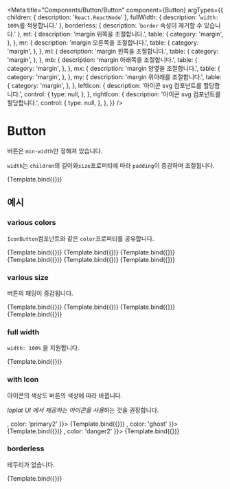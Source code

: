 
<Meta
  title="Components/Button/Button"
  component={Button}
  argTypes={{
    children: { description: '`React.ReactNode`' },
    fullWidth: { description: '`width: 100%`를 적용합니다.' },
    borderless: { description: '`border` 속성이 제거할 수 있습니다.' },
    mt: {
      description: 'margin 위쪽을 조절합니다.',
      table: {
        category: 'margin',
      },
    },
    mr: {
      description: 'margin 오른쪽을 조절합니다.',
      table: {
        category: 'margin',
      },
    },
    ml: {
      description: 'margin 왼쪽을 조절합니다.',
      table: {
        category: 'margin',
      },
    },
    mb: {
      description: 'margin 아래쪽을 조절합니다.',
      table: {
        category: 'margin',
      },
    },
    mx: {
      description: 'margin 양옆을 조절합니다.',
      table: {
        category: 'margin',
      },
    },
    my: {
      description: 'margin 위아래를 조절합니다.',
      table: {
        category: 'margin',
      },
    },
    leftIcon: {
      description: '아이콘 svg 컴포넌트를 할당합니다.',
      control: {
        type: null,
      },
    },
    rightIcon: {
      description: '아이콘 svg 컴포넌트를 할당합니다.',
      control: {
        type: null,
      },
    },
  }}
/>


# Button

버튼은 `min-width`만 정해져 있습니다.

`width`는 `children`의 길이와`size`프로퍼티에 따라 `padding`이 증감하며 조절됩니다.

<Canvas>
  <Story name="default" args={{ children: 'default' }}>
    {Template.bind({})}
  </Story>
</Canvas>

<ArgsTable story="default" />

## 예시

### various colors

`IconButton`컴포넌트와 같은 `color`프로퍼티를 공유합니다.

<Canvas>
  <Story name="primary1" args={{ children: 'primary1', color: 'primary1' }}>
    {Template.bind({})}
  </Story>
  <Story name="primary2" args={{ children: 'primary2', color: 'primary2' }}>
    {Template.bind({})}
  </Story>
  <Story name="danger1" args={{ children: 'danger1', color: 'danger1' }}>
    {Template.bind({})}
  </Story>
  <Story name="danger2" args={{ children: 'danger2', color: 'danger2' }}>
    {Template.bind({})}
  </Story>
  <Story name="solid" args={{ children: 'solid', color: 'solid' }}>
    {Template.bind({})}
  </Story>
  <Story name="ghost" args={{ children: 'ghost', color: 'ghost' }}>
    {Template.bind({})}
  </Story>
</Canvas>

### various size

버튼의 패딩이 증감됩니다.

<Canvas>
  <Story name="xs" args={{ children: 'xs', size: 'xs' }}>
    {Template.bind({})}
  </Story>
  <Story name="sm" args={{ children: 'sm', size: 'sm' }}>
    {Template.bind({})}
  </Story>
  <Story name="md" args={{ children: 'md', size: 'md' }}>
    {Template.bind({})}
  </Story>
  <Story name="lg" args={{ children: 'lg', size: 'lg' }}>
    {Template.bind({})}
  </Story>
</Canvas>

### full width

`width: 100%` 을 지원합니다.

<Canvas>
  <Story name="full width" args={{ children: 'full width', fullWidth: true }}>
    {Template.bind({})}
  </Story>
</Canvas>

### with Icon

아이콘의 색상도 버튼의 색상에 따라 바뀝니다.

*loplat UI 에서 제공하는 아이콘을 사용*하는 것을 권장합니다.

<Canvas>
  <Story name="left icon primary2" args={{ children: 'left icon', leftIcon: <Alert />, color: 'primary2' }}>
    {Template.bind({})}
  </Story>
  <Story name="left icon ghost" args={{ children: 'left icon', leftIcon: <Alert />, color: 'ghost' }}>
    {Template.bind({})}
  </Story>
  <Story name="right icon danger2" args={{ children: 'right icon', rightIcon: <Alert />, color: 'danger2' }}>
    {Template.bind({})}
  </Story>
</Canvas>

### borderless

테두리가 없습니다.

<Canvas>
  <Story name="borderless" args={{ children: 'primary2 borderless', color: 'primary2', borderless: true }}>
    {Template.bind({})}
  </Story>
</Canvas>
